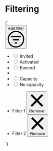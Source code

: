 
<Meta title="UI/Data/Filtering" />

# Filtering

<Canvas>
  <Story name="Filtering">
    {`
      <div style="min-height:15rem;">
        <div class="u-flex">
          <div class="u-relative">
            <button type="button" class="a-button a-button--icon u-margin-m--right" title="Add filter" aria-controls="dropdown-1" aria-expanded="true">
              <span class="u-sr-only">Add filter</span>
              <svg class="a-icon a-icon--l" aria-hidden="true" xmlns="http://www.w3.org/2000/svg" viewBox="0 0 100 100">
                <path d="M53.75,68a3.75,3.75,0,0,1,0,7.5h-7.5a3.75,3.75,0,0,1,0-7.5h7.5ZM65,49.25a3.75,3.75,0,0,1,0,7.5H35a3.75,3.75,0,0,1,0-7.5H65ZM76.25,30.5a3.75,3.75,0,0,1,0,7.5H23.75a3.75,3.75,0,0,1,0-7.5h52.5ZM50,8A42,42,0,1,1,8,50,42,42,0,0,1,50,8m0-7A49,49,0,1,0,99,50,49,49,0,0,0,50,1Z"/>
              </svg>
            </button>
            <ul class="a-dropdown u-overflow--y a-list-reset u-margin-s--top" aria-hidden="false" id="dropdown-1">
              <li>
                <label class="a-button a-button--menu u-h6 u-flex u-items-center">
                  <input type="radio" name="status" />
                  Invited
                </label>
              </li>
              <li>
                <label class="a-button a-button--menu u-h6 u-flex u-items-center">
                  <input type="radio" name="status" />
                  Activated
                </label>
              </li>
              <li>
                <label class="a-button a-button--menu u-h6 u-flex u-items-center">
                  <input type="radio" name="status" />
                  Banned
                </label>
              </li>
              <li role="separator"></li>
              <li>
                <label class="a-button a-button--menu u-h6 u-flex u-items-center">
                  <input type="radio" name="capacity" />
                  Capacity
                </label>
              </li>
              <li>
                <label class="a-button a-button--menu u-h6 u-flex u-items-center">
                  <input type="radio" name="capacity" />
                  No capacity
                </label>
              </li>
            </ul>
          </div>
          <ul class="a-list-reset u-flex u-items-stretch u-flex--wrap u-items-center">
            <li class="u-flex u-items-stretch u-margin-s--right">
              <span class="a-badge a-badge--gray u-h6 u-font--medium">
                Filter 1
                <button class="a-button a-button--icon a-button--icon-reversed a-button--small a-badge__button" type="button">
                  <svg class="a-icon a-icon--m" xmlns="http://www.w3.org/2000/svg" viewBox="0 0 100 100">
                    <path d="M80.41,88.89,50,58.49,19.59,88.89l-8.48-8.48L41.51,50,11.11,19.59l8.48-8.48L50,41.51l30.41-30.4,8.48,8.48L58.49,50l30.4,30.41Z" fill-rule="evenodd" aria-hidden="true" />
                  </svg>
                  <span class="u-sr-only">Remove</span>
                </button>
              </span>
            </li>
            <li class="u-flex u-items-stretch">
              <span class="a-badge a-badge--gray u-h6 u-font--medium">
                Filter 2
                <button class="a-button a-button--icon a-button--icon-reversed a-button--small a-badge__button" type="button">
                  <svg class="a-icon a-icon--m" xmlns="http://www.w3.org/2000/svg" viewBox="0 0 100 100">
                    <path d="M80.41,88.89,50,58.49,19.59,88.89l-8.48-8.48L41.51,50,11.11,19.59l8.48-8.48L50,41.51l30.41-30.4,8.48,8.48L58.49,50l30.4,30.41Z" fill-rule="evenodd" aria-hidden="true" />
                  </svg>
                  <span class="u-sr-only">Remove</span>
                </button>
              </span>
            </li>
          </ul>
        </div>
      </div>
    `}
  </Story>
</Canvas>
